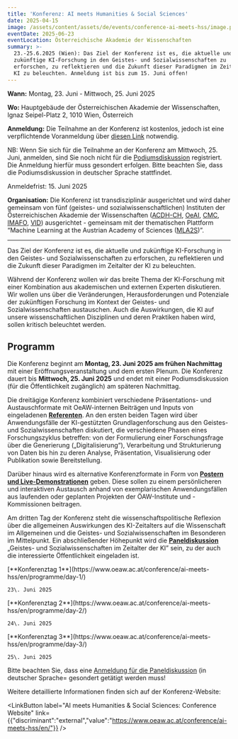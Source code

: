 ```yaml
---
title: 'Konferenz: AI meets Humanities & Social Sciences'
date: 2025-04-15
image: /assets/content/assets/de/events/conference-ai-meets-hss/image.png
eventDate: 2025-06-23
eventLocation: Österreichische Akademie der Wissenschaften
summary: >-
  23.-25.6.2025 (Wien): Das Ziel der Konferenz ist es, die aktuelle und
  zukünftige KI-Forschung in den Geistes- und Sozialwissenschaften zu
  erforschen, zu reflektieren und die Zukunft dieser Paradigmen im Zeitalter der
  KI zu beleuchten. Anmeldung ist bis zum 15. Juni offen!
---
```

**Wann:** Montag, 23. Juni - Mittwoch, 25. Juni 2025

**Wo:** Hauptgebäude der Österreichischen Akademie der Wissenschaften, Ignaz Seipel-Platz 2, 1010 Wien, Österreich

**Anmeldung:** Die Teilnahme an der Konferenz ist kostenlos, jedoch ist eine verpflichtende Voranmeldung über [diesen Link](https://www.oeaw.ac.at/conference/ai-meets-hss/en/registration-conference/) notwendig.

NB: Wenn Sie sich für die Teilnahme an der Konferenz am Mittwoch, 25. Juni, anmelden, sind Sie noch nicht für die [Podiumsdiskussion](https://www.oeaw.ac.at/conference/ai-meets-hss/en/registration-discussion/) registriert. Die Anmeldung hierfür muss gesondert erfolgen. Bitte beachten Sie, dass die Podiumsdiskussion in deutscher Sprache stattfindet.

Anmeldefrist: 15. Juni 2025

**Organisation:** Die Konferenz ist transdisziplinär ausgerichtet und wird daher gemeinsam von fünf (geistes- und sozialwissenschaftlichen) Instituten der Österreichischen Akademie der Wissenschaften ([ACDH-CH](https://www.oeaw.ac.at/acdh/), [OeAI](https://www.oeaw.ac.at/en/oeai/), [CMC](https://www.oeaw.ac.at/cmc/), [IMAFO](https://www.oeaw.ac.at/en/imafo/home), [VID](https://www.oeaw.ac.at/vid)) ausgerichtet - gemeinsam mit der thematischen Plattform “Machine Learning at the Austrian Academy of Sciences ([MLA2S](https://www.oeaw.ac.at/mla2s/home))”.

---

Das Ziel der Konferenz ist es, die aktuelle und zukünftige KI-Forschung in den Geistes- und Sozialwissenschaften zu erforschen, zu reflektieren und die Zukunft dieser Paradigmen im Zeitalter der KI zu beleuchten.

Während der Konferenz wollen wir das breite Thema der KI-Forschung mit einer Kombination aus akademischen und externen Experten diskutieren. Wir wollen uns über die Veränderungen, Herausforderungen und Potenziale der zukünftigen Forschung im Kontext der Geistes- und Sozialwissenschaften austauschen. Auch die Auswirkungen, die KI auf unsere wissenschaftlichen Disziplinen und deren Praktiken haben wird, sollen kritisch beleuchtet werden.

## Programm

Die Konferenz beginnt am **Montag, 23. Juni 2025 am frühen Nachmittag** mit einer Eröffnungsveranstaltung und dem ersten Plenum. Die Konferenz dauert bis **Mittwoch, 25. Juni 2025** und endet mit einer Podiumsdiskussion (für die Öffentlichkeit zugänglich) am späteren Nachmittag.&#x20;

Die dreitägige Konferenz kombiniert verschiedene Präsentations- und Austauschformate mit OeAW-internen Beiträgen und Inputs von eingeladenen [**Referenten**](https://www.oeaw.ac.at/conference/ai-meets-hss/en/speakers/). An den ersten beiden Tagen wird über Anwendungsfälle der KI-gestützten Grundlagenforschung aus den Geistes- und Sozialwissenschaften diskutiert, die verschiedene Phasen eines Forschungszyklus betreffen: von der Formulierung einer Forschungsfrage über die Generierung („Digitalisierung“), Verarbeitung und Strukturierung von Daten bis hin zu deren Analyse, Präsentation, Visualisierung oder Publikation sowie Bereitstellung.

Darüber hinaus wird es alternative Konferenzformate in Form von [**Postern und Live-Demonstrationen**](https://www.oeaw.ac.at/conference/ai-meets-hss/en/posters-and-live-demos/) geben. Diese sollen zu einem persönlicheren und interaktiven Austausch anhand von exemplarischen Anwendungsfällen aus laufenden oder geplanten Projekten der ÖAW-Institute und -Kommissionen beitragen.

Am dritten Tag der Konferenz steht die wissenschaftspolitische Reflexion über die allgemeinen Auswirkungen des KI-Zeitalters auf die Wissenschaft im Allgemeinen und die Geistes- und Sozialwissenschaften im Besonderen im Mittelpunkt. Ein abschließender Höhepunkt wird die [**Paneldiskussion**](https://www.oeaw.ac.at/conference/ai-meets-hss/en/discussants/) „Geistes- und Sozialwissenschaften im Zeitalter der KI” sein, zu der auch die interessierte Öffentlichkeit eingeladen ist.



<Grid layout="three-columns" alignment="stretch">
  <GridItem alignment="stretch">
    [**Konferenztag 1**](https://www.oeaw.ac.at/conference/ai-meets-hss/en/programme/day-1/)

    23\. Juni 2025
  </GridItem>

  <GridItem alignment="stretch">
    [**Konferenztag 2**](https://www.oeaw.ac.at/conference/ai-meets-hss/en/programme/day-2/)

    24\. Juni 2025
  </GridItem>

  <GridItem alignment="stretch">
    [**Konferenztag 3**](https://www.oeaw.ac.at/conference/ai-meets-hss/en/programme/day-3/)

    25\. Juni 2025
  </GridItem>
</Grid>

Bitte beachten Sie, dass eine [Anmeldung für die Paneldiskussion](https://www.oeaw.ac.at/conference/ai-meets-hss/en/registration-discussion/) (in deutscher Sprache= gesondert getätigt werden muss!

Weitere detaillierte Informationen finden sich auf der Konferenz-Website:

<LinkButton label="AI meets Humanities & Social Sciences: Conference Website" link={{"discriminant":"external","value":"https://www.oeaw.ac.at/conference/ai-meets-hss/en/"}} />
